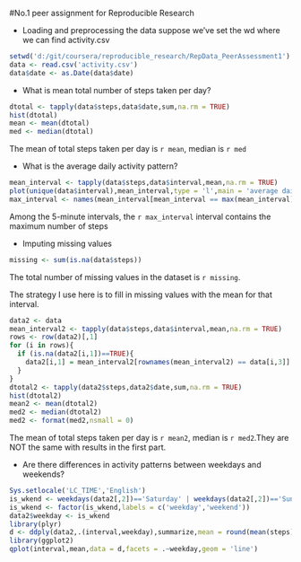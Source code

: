 #No.1 peer assignment for Reproducible Research

- Loading and preprocessing the data
suppose we've set the wd where we can find activity.csv
```r
setwd('d:/git/coursera/reproducible_research/RepData_PeerAssessment1')
data <- read.csv('activity.csv')
data$date <- as.Date(data$date)
```

- What is mean total number of steps taken per day?
```r
dtotal <- tapply(data$steps,data$date,sum,na.rm = TRUE)
hist(dtotal)
mean <- mean(dtotal)
med <- median(dtotal)
```
The mean of total steps taken per day is `r mean`, median is `r med`

- What is the average daily activity pattern?
```r
mean_interval <- tapply(data$steps,data$interval,mean,na.rm = TRUE)
plot(unique(data$interval),mean_interval,type = 'l',main = 'average daily activity pattern',xlab = 'interval(minutes)',ylab = 'average steps')
max_interval <- names(mean_interval[mean_interval == max(mean_interval)])
```
Among the 5-minute intervals, the `r max_interval` interval contains the maximum number of steps

- Imputing missing values
```r
missing <- sum(is.na(data$steps))
```
The total number of missing values in the dataset is `r missing`.

The strategy I use here is to fill in missing values with the mean for that interval.
```r
data2 <- data
mean_interval2 <- tapply(data$steps,data$interval,mean,na.rm = TRUE)
rows <- row(data2)[,1]
for (i in rows){
  if (is.na(data2[i,1])==TRUE){
    data2[i,1] = mean_interval2[rownames(mean_interval2) == data[i,3]]
  }
}
dtotal2 <- tapply(data2$steps,data2$date,sum,na.rm = TRUE)
hist(dtotal2)
mean2 <- mean(dtotal2)
med2 <- median(dtotal2)
med2 <- format(med2,nsmall = 0)
```
The mean of total steps taken per day is `r mean2`, median is `r med2`.They are NOT the same with results in the first part.

- Are there differences in activity patterns between weekdays and weekends?
```r
Sys.setlocale('LC_TIME','English')
is_wkend <- weekdays(data2[,2])=='Saturday' | weekdays(data2[,2])=='Sunday'
is_wkend <- factor(is_wkend,labels = c('weekday','weekend'))
data2$weekday <- is_wkend
library(plyr)
d <- ddply(data2,.(interval,weekday),summarize,mean = round(mean(steps),2))
library(ggplot2)
qplot(interval,mean,data = d,facets = .~weekday,geom = 'line')
```
